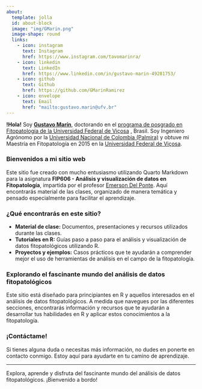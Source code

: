 ```yaml
---
about: 
  template: jolla
  id: about-block
  image: "img/GMarin.png"
  image-shape: round
  links:
    - icon: instagram
      text: Instagram
      href: https://www.instagram.com/tavomarinra/
    - icon: linkedin
      text: LinkedIn
      href: https://www.linkedin.com/in/gustavo-marin-49281753/
    - icon: github
      text: Github
      href: https://github.com/GMarinRamirez
    - icon: envelope
      text: Email
      href: "mailto:gustavo.marin@ufv.br"
---
```


::: {#about-block}
:::

**!Hola!** Soy [**Gustavo Marín**](https://www.cenicafe.org/es/index.php/quienes_somos/nuestra_gente/quienes_somos_gustavo_adolfo_marin_ramirez), doctorando en el [programa de posgrado en Fitopatología de la Universidad Federal de Viçosa](https://www.dfp.ufv.br/) , Brasil. Soy Ingeniero Agrónomo por la [Universidad Nacional de Colombia (Palmira)](https://www.palmira.unal.edu.co/) y obtuve mi Maestría en Fitopatología en 2015 en la [Universidad Federal de Viçosa](https://www.ufv.br/campus-vicosa/).

### Bienvenidos a mi sitio web

Este sitio fue creado con mucho entusiasmo utilizando Quarto Markdown para la asignatura **FIP606 - Análisis y visualización de datos en Fitopatología**, impartida por el profesor [Emerson Del Ponte](https://emersondelponte.netlify.app/). Aquí encontrarás material de las clases, organizado de manera temática y pensado especialmente para facilitar el aprendizaje.

### ¿Qué encontrarás en este sitio?

-   **Material de clase:** Documentos, presentaciones y recursos utilizados durante las clases.
-   **Tutoriales en R:** Guías paso a paso para el análisis y visualización de datos fitopatológicos utilizando R.
-   **Proyectos y ejemplos:** Casos prácticos que te ayudarán a comprender mejor el uso de herramientas de análisis en el campo de la fitopatología.

### Explorando el fascinante mundo del análisis de datos fitopatológicos

Este sitio está diseñado para principiantes en R y aquellos interesados en el análisis de datos fitopatológicos. A medida que navegues por las diferentes secciones, encontrarás información y recursos que te ayudarán a desarrollar tus habilidades en R y aplicar estos conocimientos a la fitopatología.

### ¡Contáctame!

Si tienes alguna duda o necesitas más información, no dudes en ponerte en contacto conmigo. Estoy aquí para ayudarte en tu camino de aprendizaje.

------------------------------------------------------------------------

Explora, aprende y disfruta del fascinante mundo del análisis de datos fitopatológicos. ¡Bienvenido a bordo!
